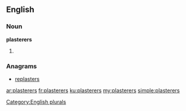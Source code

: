 ==English==

===Noun===
'''plasterers'''

# {{plural of|[[plasterer]]}}

===Anagrams===
* [[replasters#English|replasters]]

[[Category:English plurals]]

[[ar:plasterers]]
[[fr:plasterers]]
[[ku:plasterers]]
[[my:plasterers]]
[[simple:plasterers]]